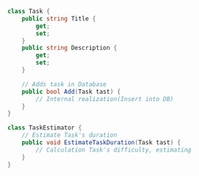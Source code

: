 ```csharp
class Task {
	public string Title {
		get;
		set;
	}
	public string Description {
		get;
		set;
	}

	// Adds task in Database
	public bool Add(Task tast) {
		// Internal realization(Insert into DB)
	}
}

class TaskEstimator {
	// Estimate Task's duration
	public void EstimateTaskDuration(Task tast) {
		// Calculation Task's difficulty, estimating
	}
}
```